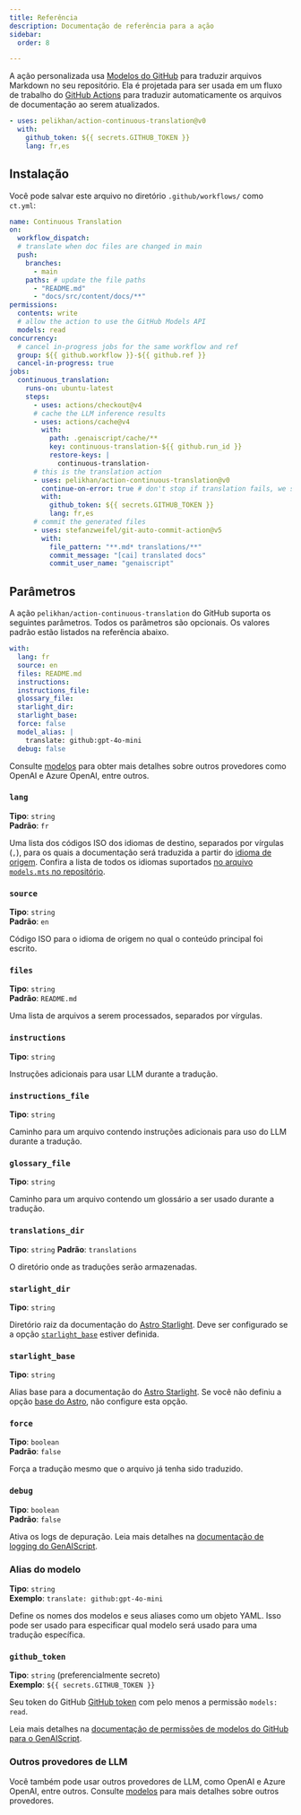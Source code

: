 ```yaml
---
title: Referência
description: Documentação de referência para a ação
sidebar:
  order: 8

---
```


A ação personalizada usa [Modelos do GitHub](https://github.com/models) para traduzir arquivos Markdown no seu repositório.
Ela é projetada para ser usada em um fluxo de trabalho do [GitHub Actions](https://docs.github.com/en/actions) para traduzir automaticamente os arquivos de documentação ao serem atualizados.

```yaml title=".github/workflows/ct.yml"
- uses: pelikhan/action-continuous-translation@v0
  with:
    github_token: ${{ secrets.GITHUB_TOKEN }}
    lang: fr,es
```

## Instalação

Você pode salvar este arquivo no diretório `.github/workflows/` como `ct.yml`:

```yaml title=".github/workflows/ct.yml" wrap
name: Continuous Translation
on:
  workflow_dispatch:
  # translate when doc files are changed in main
  push:
    branches:
      - main
    paths: # update the file paths
      - "README.md"
      - "docs/src/content/docs/**"
permissions:
  contents: write
  # allow the action to use the GitHub Models API
  models: read
concurrency:
  # cancel in-progress jobs for the same workflow and ref
  group: ${{ github.workflow }}-${{ github.ref }}
  cancel-in-progress: true
jobs:
  continuous_translation:
    runs-on: ubuntu-latest
    steps:
      - uses: actions/checkout@v4
      # cache the LLM inference results
      - uses: actions/cache@v4
        with:
          path: .genaiscript/cache/**
          key: continuous-translation-${{ github.run_id }}
          restore-keys: |
            continuous-translation-
      # this is the translation action
      - uses: pelikhan/action-continuous-translation@v0
        continue-on-error: true # don't stop if translation fails, we still need to store the cache
        with:
          github_token: ${{ secrets.GITHUB_TOKEN }}
          lang: fr,es
      # commit the generated files
      - uses: stefanzweifel/git-auto-commit-action@v5
        with:
          file_pattern: "**.md* translations/**"
          commit_message: "[cai] translated docs"
          commit_user_name: "genaiscript"
```

## Parâmetros

A ação `pelikhan/action-continuous-translation` do GitHub suporta os seguintes parâmetros.
Todos os parâmetros são opcionais.
Os valores padrão estão listados na referência abaixo.

```yaml
with:
  lang: fr
  source: en
  files: README.md
  instructions:
  instructions_file:
  glossary_file:
  starlight_dir:
  starlight_base:
  force: false
  model_alias: |
    translate: github:gpt-4o-mini
  debug: false
```

Consulte [modelos](../../reference/models/) para obter mais detalhes sobre outros provedores como OpenAI e Azure OpenAI, entre outros.

### `lang`

**Tipo**: `string`\
**Padrão**: `fr`

Uma lista dos códigos ISO dos idiomas de destino, separados por vírgulas (`,`), para os quais a documentação será traduzida a partir do [idioma de origem](#source).
Confira a lista de todos os idiomas suportados [no arquivo `models.mts` no repositório](https://github.com/pelikhan/action-continuous-translation/blob/main/genaisrc/src/models.mts).

### `source`

**Tipo**: `string`\
**Padrão**: `en`

Código ISO para o idioma de origem no qual o conteúdo principal foi escrito.

### `files`

**Tipo**: `string`\
**Padrão**: `README.md`

Uma lista de arquivos a serem processados, separados por vírgulas.

### `instructions`

**Tipo**: `string`

Instruções adicionais para usar LLM durante a tradução.

### `instructions_file`

**Tipo**: `string`

Caminho para um arquivo contendo instruções adicionais para uso do LLM durante a tradução.

### `glossary_file`

**Tipo**: `string`

Caminho para um arquivo contendo um glossário a ser usado durante a tradução.

### `translations_dir`

**Tipo**: `string`
**Padrão**: `translations`

O diretório onde as traduções serão armazenadas.

### `starlight_dir`

**Tipo**: `string`

Diretório raiz da documentação do [Astro Starlight](../../reference/astro-starlight/).
Deve ser configurado se a opção [`starlight_base`](#starlight_base) estiver definida.

### `starlight_base`

**Tipo**: `string`

Alias base para a documentação do [Astro Starlight](../../reference/astro-starlight/).
Se você não definiu a opção [base do Astro](https://docs.astro.build/en/reference/configuration-reference/#base), não configure esta opção.

### `force`

**Tipo**: `boolean`\
**Padrão**: `false`

Força a tradução mesmo que o arquivo já tenha sido traduzido.

### `debug`

**Tipo**: `boolean`\
**Padrão**: `false`

Ativa os logs de depuração.
Leia mais detalhes na [documentação de logging do GenAIScript](https://microsoft.github.io/genaiscript/reference/scripts/logging/).

### Alias do modelo

**Tipo**: `string`\
**Exemplo**: `translate: github:gpt-4o-mini`

Define os nomes dos modelos e seus aliases como um objeto YAML. Isso pode ser usado para especificar qual modelo será usado para uma tradução específica.

### `github_token`

**Tipo**: `string` (preferencialmente secreto)\
**Exemplo**: `${{ secrets.GITHUB_TOKEN }}`

Seu token do GitHub [GitHub token](https://github.com/settings/tokens) com pelo menos a permissão `models: read`.

Leia mais detalhes na [documentação de permissões de modelos do GitHub para o GenAIScript](https://microsoft.github.io/genaiscript/reference/github-actions/#github-models-permissions).

### Outros provedores de LLM

Você também pode usar outros provedores de LLM, como OpenAI e Azure OpenAI, entre outros.
Consulte [modelos](../../reference/models/) para mais detalhes sobre outros provedores.
